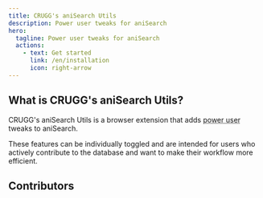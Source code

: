 ```yaml
---
title: CRUGG's aniSearch Utils
description: Power user tweaks for aniSearch
hero:
  tagline: Power user tweaks for aniSearch
  actions:
    - text: Get started
      link: /en/installation
      icon: right-arrow
---
```



## What is CRUGG's aniSearch Utils?

CRUGG's aniSearch Utils is a browser extension that adds <abbr title="A user of a piece of software that tries to make the most efficient use of the software they're using.">power user</abbr> tweaks to aniSearch.

These features can be individually toggled and are intended for users who actively contribute to the database and want to make their workflow more efficient.

## Contributors

<ContributorList githubRepo="OfficialCRUGG/anisearch-utils" />

